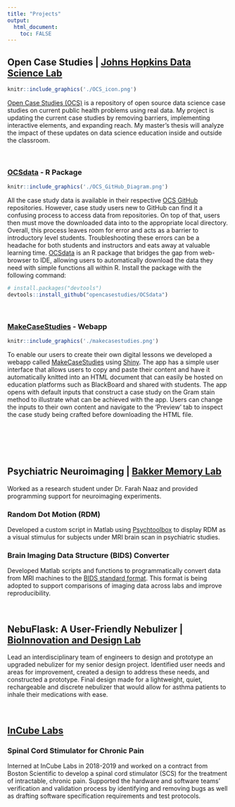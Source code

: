 ```yaml
---
title: "Projects"
output: 
  html_document:
    toc: FALSE
---
```


## Open Case Studies | [Johns Hopkins Data Science Lab](https://jhudatascience.org/)

```r
knitr::include_graphics('./OCS_icon.png')
```

[Open Case Studies (OCS)](https://www.opencasestudies.org/) is a repository of open source data science case studies on current public health problems using real data. My project is updating the current case studies by removing barriers, implementing interactive elements, and expanding reach. My master's thesis will analyze the impact of these updates on data science education inside and outside the classroom.

&nbsp;
&nbsp;
&nbsp;
&nbsp;
&nbsp;





### [OCSdata](https://github.com/opencasestudies/OCSdata) - R Package

```r
knitr::include_graphics('./OCS_GitHub_Diagram.png')
```
All the case study data is available in their respective [OCS GitHub](https://github.com/opencasestudies) repositories. However, case study users new to GitHub can find it a confusing process to access data from repositories. On top of that, users then must move the downloaded data into to the appropriate local directory. Overall, this process leaves room for error and acts as a barrier to introductory level students. Troubleshooting these errors can be a headache for both students and instructors and eats away at valuable learning time. [OCSdata](https://github.com/opencasestudies/OCSdata) is an R package that bridges the gap from web-browser to IDE, allowing users to automatically download the data they need with simple functions all within R. 
Install the package with the following command: 
```R
# install.packages("devtools")
devtools::install_github("opencasestudies/OCSdata")
```

&nbsp;
&nbsp;
&nbsp;
&nbsp;
&nbsp;

<!-- <center> -->
<!-- ![Accessing Case Study Data Flowchart](./OCS_GitHub_Diagram.png){width=50%} -->
<!-- </center> -->




### [MakeCaseStudies](https://rsconnect.biostat.jhsph.edu/MakeCaseStudies/) - Webapp

```r
knitr::include_graphics('./makecasestudies.png')
```

To enable our users to create their own digital lessons we developed a webapp called [MakeCaseStudies](https://rsconnect.biostat.jhsph.edu/MakeCaseStudies/) using [Shiny](https://shiny.rstudio.com/). The app has a simple user interface that allows users to copy and paste their content and have it automatically knitted into an HTML document that can easily be hosted on education platforms such as BlackBoard and shared with students. The app opens with default inputs that construct a case study on the Gram stain method to illustrate what can be achieved with the app. Users can change the inputs to their own content and navigate to the 'Preview' tab to inspect the case study being crafted before downloading the HTML file.  

<!-- <center> -->
<!-- ![MakeCaseStudies Preview Tab](./makecasestudies.png){width=50%} -->
<!-- </center> -->

&nbsp;
&nbsp;
&nbsp;
&nbsp;
&nbsp;


<br/><br/>

## Psychiatric Neuroimaging | [Bakker Memory Lab](https://bakkerlab.johnshopkins.edu/index.html)
Worked as a research student under Dr. Farah Naaz and provided programming support for neuroimaging experiments. 

### Random Dot Motion (RDM)
Developed a custom script in Matlab using [Psychtoolbox](http://psychtoolbox.org/) to display RDM as a visual stimulus for subjects under MRI brain scan in psychiatric studies. 

### Brain Imaging Data Structure (BIDS) Converter
Developed Matlab scripts and functions to programmatically convert data from MRI machines to the [BIDS standard format](https://bids.neuroimaging.io/). This format is being adopted to support comparisons of imaging data across labs and improve reproducibility. 

&nbsp;
&nbsp;
&nbsp;
&nbsp;
&nbsp;




## NebuFlask: A User-Friendly Nebulizer | [BioInnovation and Design Lab](https://www.scu.edu/engineering/labs--research/labs/bioinnovation-and-design-lab/)
Lead an interdisciplinary team of engineers to design and prototype an upgraded nebulizer for my senior design project. Identified user needs and areas for improvement, created a design to address these needs, and constructed a prototype. Final design made for a lightweight, quiet, rechargeable and discrete nebulizer that would allow for asthma patients to inhale their medications with ease. 

&nbsp;
&nbsp;
&nbsp;
&nbsp;
&nbsp;




## [InCube Labs](https://www.incubelabs.com/)

### Spinal Cord Stimulator for Chronic Pain
Interned at InCube Labs in 2018-2019 and worked on a contract from Boston Scientific to develop a spinal cord stimulator (SCS) for the treatment of intractable, chronic pain. Supported the hardware and software teams' verification and validation process by identifying and removing bugs as well as drafting software specification requirements and test protocols.

